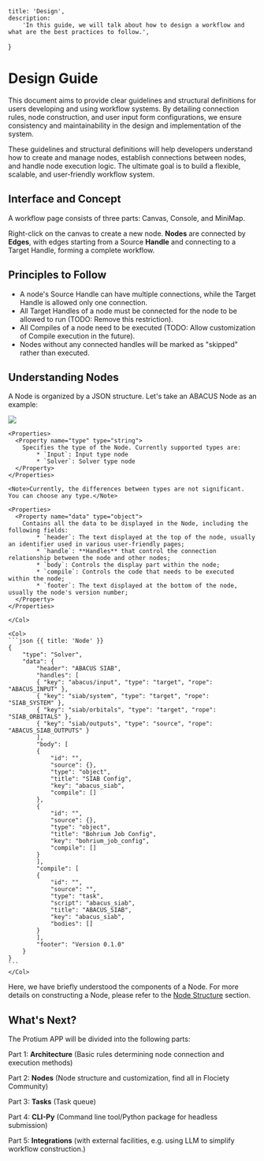 
    title: 'Design',
    description:
        'In this guide, we will talk about how to design a workflow and what are the best practices to follow.',
}


# Design Guide

This document aims to provide clear guidelines and structural definitions for users developing and using workflow systems. By detailing connection rules, node construction, and user input form configurations, we ensure consistency and maintainability in the design and implementation of the system.

These guidelines and structural definitions will help developers understand how to create and manage nodes, establish connections between nodes, and handle node execution logic. The ultimate goal is to build a flexible, scalable, and user-friendly workflow system.

## Interface and Concept

A workflow page consists of three parts: Canvas, Console, and MiniMap.

Right-click on the canvas to create a new node. **Nodes** are connected by **Edges**, with edges starting from a Source **Handle** and connecting to a Target Handle, forming a complete workflow.

## Principles to Follow

* A node's Source Handle can have multiple connections, while the Target Handle is allowed only one connection.
* All Target Handles of a node must be connected for the node to be allowed to run (TODO: Remove this restriction).
* All Compiles of a node need to be executed (TODO: Allow customization of Compile execution in the future).
* Nodes without any connected handles will be marked as "skipped" rather than executed.

## Understanding Nodes

A Node is organized by a JSON structure. Let's take an ABACUS Node as an example:

<img src="/design/NodeStru@1x.png" />

<Row>
    <Col sticky>

    <Properties>
      <Property name="type" type="string">
        Specifies the type of the Node. Currently supported types are:
            * `Input`: Input type node
            * `Solver`: Solver type node
      </Property>
    </Properties> 

    <Note>Currently, the differences between types are not significant. You can choose any type.</Note>

    <Properties>
      <Property name="data" type="object">
        Contains all the data to be displayed in the Node, including the following fields:
            * `header`: The text displayed at the top of the node, usually an identifier used in various user-friendly pages;
            * `handle`: **Handles** that control the connection relationship between the node and other nodes;
            * `body`: Controls the display part within the node;
            * `compile`: Controls the code that needs to be executed within the node;
            * `footer`: The text displayed at the bottom of the node, usually the node's version number;
      </Property>
    </Properties> 

    </Col>

    <Col>
    ```json {{ title: 'Node' }}
    {
        "type": "Solver",
        "data": {
            "header": "ABACUS SIAB",
            "handles": [
            { "key": "abacus/input", "type": "target", "rope": "ABACUS_INPUT" },
            { "key": "siab/system", "type": "target", "rope": "SIAB_SYSTEM" },
            { "key": "siab/orbitals", "type": "target", "rope": "SIAB_ORBITALS" },
            { "key": "siab/outputs", "type": "source", "rope": "ABACUS_SIAB_OUTPUTS" }
            ],
            "body": [
            {
                "id": "",
                "source": {},
                "type": "object",
                "title": "SIAB Config",
                "key": "abacus_siab",
                "compile": []
            },
            {
                "id": "",
                "source": {},
                "type": "object",
                "title": "Bohrium Job Config",
                "key": "bohrium_job_config",
                "compile": []
            }
            ],
            "compile": [
            {
                "id": "",
                "source": "",
                "type": "task",
                "script": "abacus_siab",
                "title": "ABACUS_SIAB",
                "key": "abacus_siab",
                "bodies": []
            }
            ],
            "footer": "Version 0.1.0"
        }
    }
    ```
    </Col>
</Row>

Here, we have briefly understood the components of a Node. For more details on constructing a Node, please refer to the [Node Structure]() section.

## What's Next?

<Note>
The Protium APP will be divided into the following parts:

Part 1: **Architecture** (Basic rules determining node connection and execution methods)

Part 2: **Nodes** (Node structure and customization, find all in Flociety Community)

Part 3: **Tasks** (Task queue)

Part 4: **CLI-Py** (Command line tool/Python package for headless submission)

Part 5: **Integrations** (with external facilities, e.g. using LLM to simplify workflow construction.)
</Note>